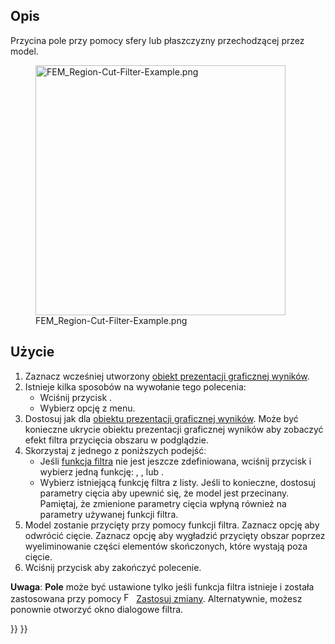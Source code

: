 <languages/>

{{Docnav
|[[FEM_PostFilterCutFunction/pl|Filtr cięcia funkcją]]
|[[FEM_PostFilterContours/pl|Filtr konturów]]
|[[FEM_Workbench/pl|MES]]
|IconL=FEM_PostFilterCutFunction.svg
|IconR=FEM_PostFilterContours.svg
|IconC=Workbench_FEM.svg
}}

{{GuiCommand/pl
|Name=FEM PostFilterClipRegion
|Name/pl=MES: Filtr przycięcia obszaru
|MenuLocation=Wyniki → Filtr przycięcia obszaru
|Workbenches=[[FEM_Workbench/pl|MES]]
|SeeAlso=[[FEM_PostPipelineFromResult/pl|Prezentacja graficzna wyników]], [[FEM_PostCreateFunctions/pl|Funkcje filtrów MES]], [[FEM_tutorial/pl|Poradnik MES]]
}}

<span id="Description"></span>
==Opis==

<div class="mw-translate-fuzzy">
Przycina pole przy pomocy sfery lub płaszczyzny przechodzącej przez model.
</div>

[[File:FEM_Region-Cut-Filter-Example.png|400px]]

{{Caption|Filtr przycięcia obszaru ze sferą jako funkcją przycięcia.</br>
Oryginalny obiekt prezentacji graficznej wyników jest półprzezroczysty.}}

<span id="Usage"></span>
==Użycie==

# Zaznacz wcześniej utworzony [[FEM_PostPipelineFromResult/pl|obiekt prezentacji graficznej wyników]].
# Istnieje kilka sposobów na wywołanie tego polecenia:
#* Wciśnij przycisk {{Button|[[Image:FEM_PostFilterClipRegion.svg|16px]] [[FEM_PostFilterClipRegion/pl|Filtr przycięcia obszaru]]}}.
#* Wybierz opcję {{MenuCommand|Wyniki → [[Image:FEM_PostFilterClipRegion.svg|16px]] Filtr przycięcia obszaru}} z menu.
# Dostosuj {{MenuCommand|Opcje wyświetlania wyników}} jak dla [[FEM_PostPipelineFromResult/pl|obiektu prezentacji graficznej wyników]]. Może być konieczne ukrycie obiektu prezentacji graficznej wyników aby zobaczyć efekt filtra przycięcia obszaru w podglądzie.
# Skorzystaj z jednego z poniższych podejśćː
#* Jeśli [[FEM_PostCreateFunctions/pl|funkcja filtra]] nie jest jeszcze zdefiniowana, wciśnij przycisk {{Button|[[Image:List-add.svg|16px]] Utwórz}} i wybierz jedną funkcję: {{MenuCommand|[[Image:FEM_PostCreateFunctionPlane.svg|16px]] [[FEM_PostCreateFunctionPlane/pl|Płaszczyzna]]}}, {{MenuCommand|[[Image:FEM_PostCreateFunctionSphere.svg|16px]] [[FEM_PostCreateFunctionSphere/pl|Sfera]]}}, {{MenuCommand|[[Image:FEM_PostCreateFunctionCylinder.svg|16px]] [[FEM_PostCreateFunctionCylinder/pl|Walec]]}} lub {{MenuCommand|[[Image:FEM_PostCreateFunctionBox.svg|16px]] [[FEM_PostCreateFunctionBox/pl|Prostopadłościan]]}}.
#* Wybierz istniejącą funkcję filtra z listy. Jeśli to konieczne, dostosuj parametry cięcia aby upewnić się, że model jest przecinany. Pamiętaj, że zmienione parametry cięcia wpłyną również na parametry używanej funkcji filtra.
# Model zostanie przycięty przy pomocy funkcji filtra. Zaznacz opcję {{MenuCommand|Na lewą stronę}} aby odwrócić cięcie. Zaznacz opcję {{MenuCommand|Wytnij komórki}} aby wygładzić przycięty obszar poprzez wyeliminowanie części elementów skończonych, które wystają poza cięcie.
# Wciśnij przycisk {{Button|OK}} aby zakończyć polecenie.

'''Uwaga''': '''Pole''' może być ustawione tylko jeśli funkcja filtra istnieje i została zastosowana przy pomocy [[Image:FEM_PostApplyChanges.svg|16px]] [[FEM_PostApplyChanges/pl|Zastosuj zmiany]]. Alternatywnie, możesz ponownie otworzyć okno dialogowe filtra.


{{Docnav
|[[FEM_PostFilterCutFunction/pl|Filtr cięcia funkcją]]
|[[FEM_PostFilterContours/pl|Filtr konturów]]
|[[FEM_Workbench/pl|MES]]
|IconL=FEM_PostFilterCutFunction.svg
|IconR=FEM_PostFilterContours.svg
|IconC=Workbench_FEM.svg
}}

{{FEM Tools navi{{#translation:}}}}
{{Userdocnavi{{#translation:}}}}